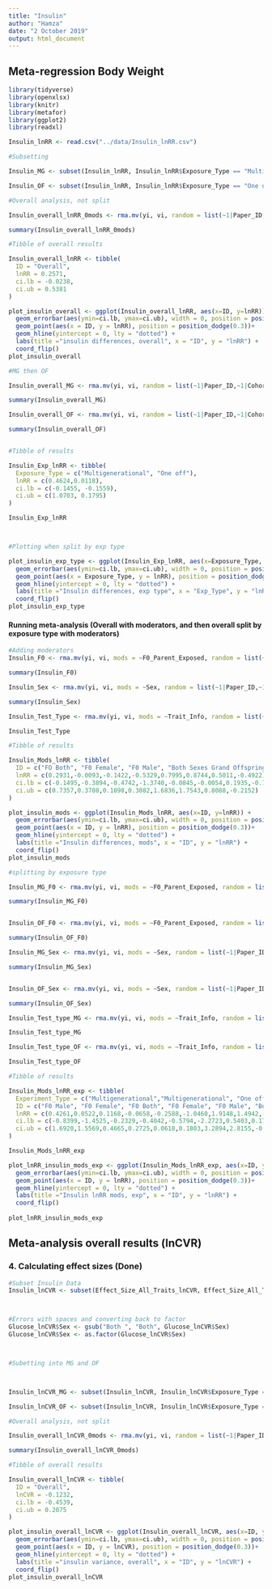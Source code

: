 ```yaml
---
title: "Insulin"
author: "Hamza"
date: "2 October 2019"
output: html_document
---
```

## Meta-regression Body Weight

```r
library(tidyverse)
library(openxlsx)  
library(knitr)
library(metafor)
library(ggplot2)
library(readxl)
```

```r
Insulin_lnRR <- read.csv("../data/Insulin_lnRR.csv") 

#Subsetting

Insulin_MG <- subset(Insulin_lnRR, Insulin_lnRR$Exposure_Type == "Multigenerational")

Insulin_OF <- subset(Insulin_lnRR, Insulin_lnRR$Exposure_Type == "One off")

```

```r

#Overall analysis, not split

Insulin_overall_lnRR_0mods <- rma.mv(yi, vi, random = list(~1|Paper_ID,~1|Cohort_ID), data=Insulin_lnRR, method = 'REML')

summary(Insulin_overall_lnRR_0mods)

#Tibble of overall results

Insulin_overall_lnRR <- tibble(
  ID = "Overall", 
  lnRR = 0.2571,
  ci.lb = -0.0238,
  ci.ub = 0.5381
)

plot_insulin_overall <- ggplot(Insulin_overall_lnRR, aes(x=ID, y=lnRR)) + 
  geom_errorbar(aes(ymin=ci.lb, ymax=ci.ub), width = 0, position = position_dodge(0.3)) +
  geom_point(aes(x = ID, y = lnRR), position = position_dodge(0.3))+
  geom_hline(yintercept = 0, lty = "dotted") +
  labs(title ="insulin differences, overall", x = "ID", y = "lnRR") +
  coord_flip()
plot_insulin_overall
```

```r

#MG then OF

Insulin_overall_MG <- rma.mv(yi, vi, random = list(~1|Paper_ID,~1|Cohort_ID), data=Insulin_MG, method = 'REML')

summary(Insulin_overall_MG)

Insulin_overall_OF <- rma.mv(yi, vi, random = list(~1|Paper_ID,~1|Cohort_ID), data=Insulin_OF, method = 'REML')

summary(Insulin_overall_OF)


#Tibble of results

Insulin_Exp_lnRR <- tibble(
  Exposure_Type = c("Multigenerational", "One off"),
  lnRR = c(0.4624,0.0118),
  ci.lb = c(-0.1455, -0.1559),
  ci.ub = c(1.0703, 0.1795)
)

Insulin_Exp_lnRR



#Plotting when split by exp type

plot_insulin_exp_type <- ggplot(Insulin_Exp_lnRR, aes(x=Exposure_Type, y=lnRR, colour = Exposure_Type)) + 
  geom_errorbar(aes(ymin=ci.lb, ymax=ci.ub), width = 0, position = position_dodge(0.3)) +
  geom_point(aes(x = Exposure_Type, y = lnRR), position = position_dodge(0.3))+
  geom_hline(yintercept = 0, lty = "dotted") +
  labs(title ="Insulin differences, exp type", x = "Exp_Type", y = "lnRR") +
  coord_flip()
plot_insulin_exp_type
```

#### Running meta-analysis (Overall with moderators, and then overall split by exposure type with moderators)

```r
#Adding moderators
Insulin_F0 <- rma.mv(yi, vi, mods = ~F0_Parent_Exposed, random = list(~1|Paper_ID,~1|Cohort_ID), data=Insulin_lnRR, method = 'REML')

summary(Insulin_F0)

Insulin_Sex <- rma.mv(yi, vi, mods = ~Sex, random = list(~1|Paper_ID,~1|Cohort_ID), data=Insulin_lnRR, method = 'REML')

summary(Insulin_Sex)

Insulin_Test_Type <- rma.mv(yi, vi, mods = ~Trait_Info, random = list(~1|Paper_ID,~1|Cohort_ID), data=Insulin_lnRR, method = 'REML')

Insulin_Test_Type

#Tibble of results

Insulin_Mods_lnRR <- tibble(
  ID = c("FO Both", "F0 Female", "F0 Male", "Both Sexes Grand Offspring", "Female Grand Offspring", "Male Grand Offspring", "FI", "ITT"),
  lnRR = c(0.2931,-0.0093,-0.1422,-0.5329,0.7995,0.8744,0.5011,-0.4922),
  ci.lb = c(-0.1495,-0.3894,-0.4742,-1.3740,-0.0845,-0.0054,0.1935,-0.7691),
  ci.ub = c(0.7357,0.3708,0.1898,0.3082,1.6836,1.7543,0.8088,-0.2152)
)

plot_insulin_mods <- ggplot(Insulin_Mods_lnRR, aes(x=ID, y=lnRR)) + 
  geom_errorbar(aes(ymin=ci.lb, ymax=ci.ub), width = 0, position = position_dodge(0.3)) +
  geom_point(aes(x = ID, y = lnRR), position = position_dodge(0.3))+
  geom_hline(yintercept = 0, lty = "dotted") +
  labs(title ="Insulin differences, mods", x = "ID", y = "lnRR") +
  coord_flip()
plot_insulin_mods

```


```r

#splitting by exposure type

Insulin_MG_F0 <- rma.mv(yi, vi, mods = ~F0_Parent_Exposed, random = list(~1|Paper_ID,~1|Cohort_ID), data=Insulin_MG, method = 'REML')

summary(Insulin_MG_F0)


Insulin_OF_F0 <- rma.mv(yi, vi, mods = ~F0_Parent_Exposed, random = list(~1|Paper_ID,~1|Cohort_ID), data=Insulin_OF, method = 'REML')

summary(Insulin_OF_F0)

Insulin_MG_Sex <- rma.mv(yi, vi, mods = ~Sex, random = list(~1|Paper_ID,~1|Cohort_ID), data=Insulin_MG, method = 'REML')

summary(Insulin_MG_Sex)


Insulin_OF_Sex <- rma.mv(yi, vi, mods = ~Sex, random = list(~1|Paper_ID,~1|Cohort_ID), data=Insulin_OF, method = 'REML')

summary(Insulin_OF_Sex)

Insulin_Test_type_MG <- rma.mv(yi, vi, mods = ~Trait_Info, random = list(~1|Paper_ID,~1|Cohort_ID), data=Insulin_MG, method = 'REML')

Insulin_Test_type_MG

Insulin_Test_type_OF <- rma.mv(yi, vi, mods = ~Trait_Info, random = list(~1|Paper_ID,~1|Cohort_ID), data=Insulin_OF, method = 'REML')

Insulin_Test_type_OF

#Tibble of results

Insulin_Mods_lnRR_exp <- tibble(
  Experiment_Type = c("Multigenerational","Multigenerational", "One off","One off","One off", "Multigenerational","Multigenerational","Multigenerational", "One off","One off","One off", "Multigenerational","Multigenerational", "One off","One off"),
  ID = c("F0 Male", "F0 Female", "F0 Both", "F0 Female", "F0 Male", "Both Sexes Grand Offspring", "Female Grand Offspring", "Male Grand Offspring", "Both Sexes Grand Offspring", "Female Grand Offspring", "Male Grand Offspring", "FI", "ITT", "FI", "ITT"), 
  lnRR = c(0.4261,0.0522,0.1168,-0.0658,-0.2588,-1.0460,1.9148,1.4942,-0.4329,0.4431,0.5554,1.5366,-1.8927,0.1554,-0.3326),
  ci.lb = c(-0.8399,-1.4525,-0.2329,-0.4042,-0.5794,-2.2723,0.5403,0.1729,-0.8318,0.0169,0.1344,0.6465,-2.8107,-0.0357,-0.5693),
  ci.ub = c(1.6920,1.5569,0.4665,0.2725,0.0618,0.1803,3.2894,2.8155,-0.0340,0.8694,0.9764,2.4266,-0.9748,0.3464,-0.0960)
)

Insulin_Mods_lnRR_exp

plot_lnRR_insulin_mods_exp <- ggplot(Insulin_Mods_lnRR_exp, aes(x=ID, y=lnRR, colour=Experiment_Type)) + 
  geom_errorbar(aes(ymin=ci.lb, ymax=ci.ub), width = 0, position = position_dodge(0.3)) +
  geom_point(aes(x = ID, y = lnRR), position = position_dodge(0.3))+
  geom_hline(yintercept = 0, lty = "dotted") +
  labs(title ="Insulin lnRR mods, exp", x = "ID", y = "lnRR") +
  coord_flip()
 
plot_lnRR_insulin_mods_exp
```

## Meta-analysis overall results (lnCVR)

### 4. Calculating effect sizes (Done)

```r
#Subset Insulin Data
Insulin_lnCVR <- subset(Effect_Size_All_Traits_lnCVR, Effect_Size_All_Traits_lnCVR$Trait == "Insulin")



#Errors with spaces and converting back to factor
Glucose_lnCVR$Sex <- gsub("Both ", "Both", Glucose_lnCVR$Sex) 
Glucose_lnCVR$Sex <- as.factor(Glucose_lnCVR$Sex)



#Subetting into MG and OF



Insulin_lnCVR_MG <- subset(Insulin_lnCVR, Insulin_lnCVR$Exposure_Type == "Multigenerational")

Insulin_lnCVR_OF <- subset(Insulin_lnCVR, Insulin_lnCVR$Exposure_Type == "One off")

```

```r

#Overall analysis, not split

Insulin_overall_lnCVR_0mods <- rma.mv(yi, vi, random = list(~1|Paper_ID,~1|Cohort_ID), data=Insulin_lnCVR, method = 'REML')

summary(Insulin_overall_lnCVR_0mods)

#Tibble of overall results

Insulin_overall_lnCVR <- tibble(
  ID = "Overall", 
  lnCVR = -0.1232,
  ci.lb = -0.4539,
  ci.ub = 0.2075
)

plot_insulin_overall_lnCVR <- ggplot(Insulin_overall_lnCVR, aes(x=ID, y=lnCVR)) + 
  geom_errorbar(aes(ymin=ci.lb, ymax=ci.ub), width = 0, position = position_dodge(0.3)) +
  geom_point(aes(x = ID, y = lnCVR), position = position_dodge(0.3))+
  geom_hline(yintercept = 0, lty = "dotted") +
  labs(title ="insulin variance, overall", x = "ID", y = "lnCVR") +
  coord_flip()
plot_insulin_overall_lnCVR
```
